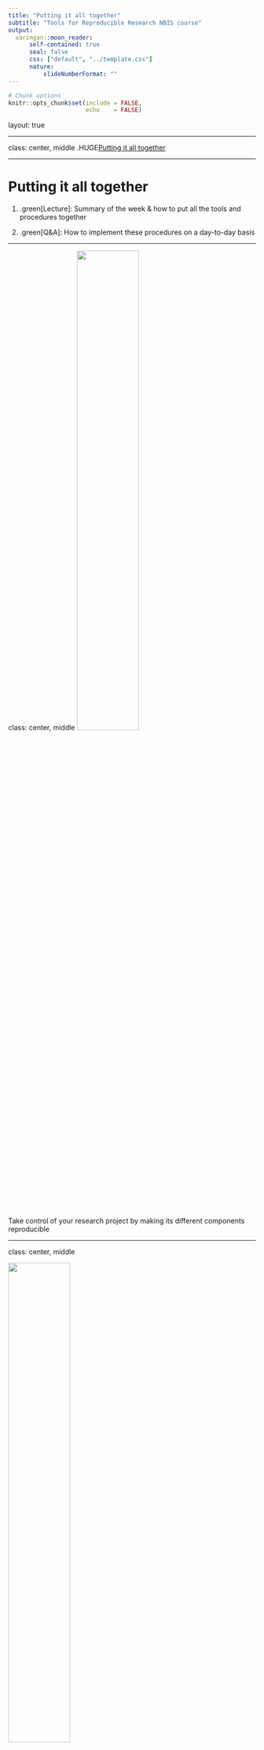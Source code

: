 ```yaml
---
title: "Putting it all together"
subtitle: "Tools for Reproducible Research NBIS course"
output:
  xaringan::moon_reader:
      self-contained: true
      seal: false
      css: ["default", "../template.css"]
      nature:
          slideNumberFormat: ""
---
```


```r
# Chunk options
knitr::opts_chunk$set(include = FALSE,
                      echo    = FALSE)
```

layout: true
<div class="scilife-logo"></div>
<div class="nbis-logo"></div>

---

class: center, middle
.HUGE[Putting it all together]

---

# Putting it all together


1. .green[Lecture]: Summary of the week & how to put all the tools and procedures together

2. .green[Q&A]: How to implement these procedures on a day-to-day basis


---

class: center, middle
<img src="../common-figures/reproducibility-overview.png" style="width:50%;"/>

Take control of your research project by making its different components reproducible

---

class: center, middle

<img src="whats_in_it_for_me.png" style="width:50%;"/>

By moving towards a reproducible way of working you will quickly realize that you at the same time make your own life a lot easier! 

---

# What have we learned?

.pull-left[
<img src="https://nbis-reproducible-research.readthedocs.io/en/latest/images/tutorials_overview.png" style="width:100%;"/>
]

.pull-right[
* How to use the version control system .green[Git] to track changes to code
* How to use the package and environment manager .green[Conda]
* How to use the workflow manager .green[Snakemake]
* How to use .green[RMarkdown] to generate automated reports
* How to use .green[Jupyter] notebooks to document your analysis
* How to use .green[Docker] and .green[Singularity] to distribute containerized
  computational environments
]

---

# Everything can be a project

--

* Divide your work into distinct .green[projects]

--

* Keep all .green[files] needed to go from raw data to final results in a dedicated directory

--

* Use relevant .green[subdirectories]

--

* Many software support the “project way of working”, e.g. .green[Rstudio] and the text editors .green[Sublime Text] and .green[Atom]

--

* Use .green[Git] to create structured and version controlled project repositories

---

# Everything can be a project

Project directory templates, e.g. NBIS project template:

.center[<img src="NBISweden_project_template.png" style="width:60%;"/>]

  * https://github.com/NBISweden/project_template
  * https://github.com/snakemake-workflows/cookiecutter-snakemake-workflow

---

# Treasure your data

--

* Keep your input data .green[read-only] - consider it static

--

* Don't create different versions of the input data - write a .green[script], .green[RMarkdown] or .green[Jupyter notebook] if you need to preprocess your input data so that the steps can be recreated

--

* .green[Backup]! Keep redundant copies in different physical locations

--

* Upload your raw data as soon as possible to a .green[public data repository]

---

# Organize your coding

--

* Avoid generating files .green[interactively] or doing things .green[by hand] - there is no way to track how they were made

--

* Write scripts, .green[RMarkdown] or .green[Jupyter notebooks] for reproducible results to connect raw data to final results

--

* Keep the .green[parameters] separate (e.g. at top of file or input arguments)

---

class: center, middle

# Discuss in your groups

Which of these advices are relevant to your work?

Are you going to change your way of working? If yes, how?

---

# Options for reproducing a project

<img src="my_project_repo.png" style="width:75%;"/>

.small[www.bitbucket.org]

---

# Options for reproducing a project

<img src="my_project_repo_2.png" style="width:75%;"/>

---

# Options for reproducing a project

<img src="my_project_repo_2.png" style="width:75%;"/>


* .green[Git] clone and run code or workflow

--

* .green[Git] clone, activate .green[Conda] env, and run code or workflow

--

* .green[Git] clone, .green[Docker] build, and run code or workflow in container

--

* .green[Docker] pull (from online repository) and run code or workflow in container

---

# Options for reproducing a project

.pull-left[
[Example](https://drive.google.com/file/d/1lXHlDdseHTe2Pb1JaCIhqDS7odTCVyRC/view?usp=sharing): 

Pulling the Docker image for the case study from an online repository and running the workflow in a container

]

.pull-right[
<img src="https://nbis-reproducible-research.readthedocs.io/en/devel/images/rulegraph_mrsa_intro.svg" style="width:100%;"/>
]

---

# What is reasonable for your project?

.pull-left[<img src="../common-figures/reproducibility-overview.png" style="width:75%;"/>

   

]

---

# What is reasonable for your project?

.pull-left[<img src="../common-figures/reproducibility-overview.png" style="width:75%;"/>

.green[Minimal]: write code in a reproducible way

]

--

.pull-right[

Connect your results with the code:
* Use .green[RMarkdown] or .green[Jupyter notebooks]

Take another step:
* Convert your code into a .green[Snakemake] workflow

]

---

# What is reasonable for your project?

.pull-left[<img src="../common-figures/reproducibility-overview.png" style="width:75%;"/>

.green[Minimal]: write code in a reproducible way

.green[Good]: versioned and structured repository

]

--

.pull-right[

Use .green[Git] for version controlling and collaboration:
* Create one .green[Git] repository per project
* Track your changes with .green[Git]
* Publish your code along with your results on <a href="https://github.com" .green[GitHub] </a> or <a href="https://bitbucket.org" .green[BitBucket] </a>

]

---

# What is reasonable for your project?

.pull-left[<img src="../common-figures/reproducibility-overview.png" style="width:75%;"/>

.green[Minimal]: write code in a reproducible way

.green[Good]: versioned and structured repository

.green[Better]: organize software dependencies

]

--

.pull-right[

Manage your depencencies:
* Use .green[Conda] to install software in environments that can be easily exported and installed on a different system

]

---

# What is reasonable for your project?

.pull-left[<img src="../common-figures/reproducibility-overview.png" style="width:75%;"/>

.green[Minimal]: write code in a reproducible way

.green[Good]: versioned and structured repository

.green[Better]: organize software dependencies

.green[Best]: export everything!

]

--

.pull-right[

Completely recreate the compute system:
* Consider packaging your project in a .green[Docker] or .green[Singularity] container

]

---

class: center, middle

# Discuss in your groups

Which of the suggested ambition levels seems most reasonable for your work?

Are you going to use one of the suggested combinations of tools in your research? 
Or are you planning to use a different combination?

---

# Alternatives

--

.green[Version control]

* **Git** – Widely used and a lot of tools available + GitHub/BitBucket.
* **Mercurial** – Distributed model just like Git, close to sourceforge.
* **Subversion** – Centralized model unlike git/mercurial; no local repository on your computer and somewhat easier to use.

--

.green[Environment / package managers]

* **Conda** – General purpose environment and package manager. Community-hosted collections of tools at bioconda or conda-forge.
* **Pip** – Package manager for Python, has a large repository at pypi.
* **Apt/yum/brew** – Native package managers for different OS. Integrated in OS and might deal with e.g. update notifications better.
* **Virtualenv** – Environment manager used to set up semi-isolated python environments.

---

# Alternatives

.green[Workflow managers]

* **Snakemake** – Based on Python, easily understandable format, relies on file names.
* **Nextflow** – Based on Groovy, uses data pipes rather than file names to construct the workflow.
* **Make** – Used in software development and has been around since the 70s. Flexible but notoriously obscure syntax.
* **Galaxy** -  attempts to make computational biology accessible to researchers without programming experience by using a GUI.

---

# Alternatives

.green[Literate programming]

* **Jupyter** – Create and share notebooks in a variety of languages and formats by using a web browser.
* **RMarkdown** – Developed by Rstudio, focuses on generating high-quality documents.
* **Zeppelin** – Developed by Apache. Closely integrated with Spark for distributed computing and Big Data applications.
* **Beaker** – Newcomer based on Ipython, just as Jupyter. Has a focus on integrating multiple languages in the same notebook.

---

# Alternatives

.green[Containerization / virtualization]

* **Docker** – Used for packaging and isolating applications in containers. Dockerhub allows for convenient sharing. Requires root access.
* **Singularity** – Simpler Docker alternative geared towards high performance computing. Does not require root.
* **Shifter** – Similar ambition as Singularity, but less focus on mobility and more on resource management.
* **VirtualBox/VMWare** – Virtualization rather than containerization. Less lightweight, but no reliance on host kernel.

---

class: center, middle

<img src="calvin_hobbes_past_corresponding.png" style="width:50%;"/>

---

# Still don't know where to start?

Our material includes a section on [Making a project reproducible](https://nbis-reproducible-research.readthedocs.io/en/latest/repres_project/) 
with some ideas on how to get started.

* Option 1: try to implement the tools in one of your own projects

* Option 2: use a small-scale data set that we prepared for you to implement the tools

---

# NBIS Bioinformatics drop-in

Any questions related to reproducible research tools and concepts? Talk to an NBIS expert!

* Online (.green[zoom])
* Every .green[Tuesday, 14.00-15.00] (except public holidays)
* Check .green[www.nbis.se/events] for zoom link and more info

---

class: center, middle

# Questions?

---

class: center, middle

# Q&A: How to implement these procedures on a day-to-day basis